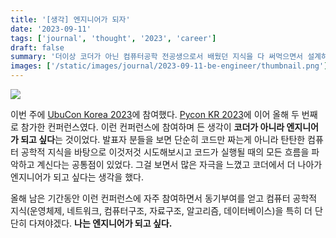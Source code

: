```yaml
---
title: '[생각] 엔지니어가 되자'
date: '2023-09-11'
tags: ['journal', 'thought', '2023', 'career']
draft: false
summary: '더이상 코더가 아닌 컴퓨터공학 전공생으로서 배웠던 지식을 다 써먹으면서 설계하고 싶다.'
images: ['/static/images/journal/2023-09-11-be-engineer/thumbnail.png']
---
```


![](/static/images/journal/2023-09-11-be-engineer/thumbnail.png)

이번 주에 [UbuCon Korea 2023](https://2023.ubuntu-kr.org/ko/)에 참여했다. [Pycon KR 2023](https://2023.pycon.kr/)에 이어 올해 두 번째로 참가한 컨퍼런스였다. 이런 컨퍼런스에 참여하며 든 생각이 **코더가 아니라 엔지니어가 되고 싶다**는 것이었다. 발표자 분들을 보면 단순히 코드만 짜는게 아니라 탄탄한 컴퓨터 공학적 지식을 바탕으로 이것저것 시도해보시고 코드가 실행될 때의 모든 흐름을 파악하고 계신다는 공통점이 있었다. 그걸 보면서 많은 자극을 느꼈고 코더에서 더 나아가 엔지니어가 되고 싶다는 생각을 했다.

올해 남은 기간동안 이런 컨퍼런스에 자주 참여하면서 동기부여를 얻고 컴퓨터 공학적 지식(운영체제, 네트워크, 컴퓨터구조, 자료구조, 알고리즘, 데이터베이스)을 특히 더 단단히 다져야겠다. **나는 엔지니어가 되고 싶다.**

